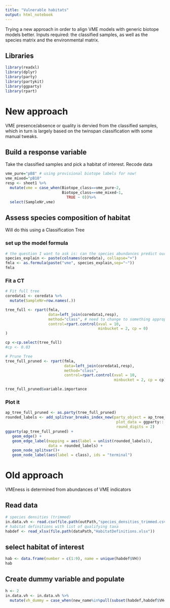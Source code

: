 ```yaml
---
title: "Vulnerable habitats"
output: html_notebook
---
```


Trying a new approach in order to align VME models with generic biotope models better. Inputs required: the classified samples, as well as the species matrix and the environmental matrix.

## Libraries
```r
library(readxl)
library(dplyr)
library(party)
library(partykit)
library(ggparty)
library(rpart)
```

# New approach
VME presence/absence or quality is dervied from the classified samples, which in turn is largely based on the twinspan classification with some manual tweaks.

## Build a response variable
Take the classified samples and pick a habitat of interest. Recode data
```r
vme_pure="pB8" # using provisional biotope labels for now!
vme_mixed="pB10"
resp <- sheet1 %>%
  mutate(vme = case_when(Biotope_class==vme_pure~2,
                         Biotope_class==vme_mixed~1,
                           TRUE ~ 0))%>%
  select(SampleNr,vme)
```

## Assess species composition of habitat
Will do this using a Classification Tree

### set up the model formula
```r
# the question I want to ask is: can the species abundances predict our VME assignations? and further, will the "official" vme indicators come up as good predictors of this?
species_explain <- paste(colnames(coredata), collapse="+") 
fmla <- as.formula(paste("vme", species_explain,sep="~"))
fmla
```
### Fit a CT
```r
# Fit full tree
coredata1 <- coredata %>%
  mutate(SampleNr=row.names(.))

tree_full <- rpart(fmla,
                   data=left_join(coredata1,resp),
                   method="class", # need to change to something appropriate for an ordered factor!
                   control=rpart.control(xval = 10,
                                         minbucket = 2, cp = 0)
)

cp <-cp.select(tree_full)
#cp <- 0.03

# Prune Tree
tree_full_pruned <- rpart(fmla,
                          data=left_join(coredata1,resp),
                          method="class",
                          control=rpart.control(xval = 10,
                                                minbucket = 2, cp = cp))

tree_full_pruned$variable.importance

```

### Plot it
```r
ap_tree_full_pruned <- as.party(tree_full_pruned)
rounded_labels <- add_splitvar_breaks_index_new(party_object = ap_tree_full_pruned,
                                                 plot_data = ggparty:::get_plot_data(ap_tree_full_pruned), 
                                                 round_digits = 2)
ggparty(ap_tree_full_pruned) +
   geom_edge() +
   geom_edge_label(mapping = aes(label = unlist(rounded_labels)),
                   data = rounded_labels) +
   geom_node_splitvar()+
   geom_node_label(aes(label = class), ids = "terminal")
```

# Old approach
VMEness is determined from abundances of VME indicators

## Read data
```r
# species densities (trimmed)
in.data.vh <- read.csv(file.path(outPath,"species_densities_trimmed.csv"))
# habitat definitions with list of qualifying taxa
habdef <- read_xlsx(file.path(dataPath,"HabitatDefinitions.xlsx"))
```

## select habitat of interest
```r
hab <- data.frame(number = c(1:9), name = unique(habdef$VH))
hab
```

## Create dummy variable and populate
```r
h <- 2
in.data.vh <- in.data.vh %>%
  mutate(vh_dummy = case_when(new_name%in%pull(subset(habdef,habdef$VH==hab$name[h],2))~1))
  
```
